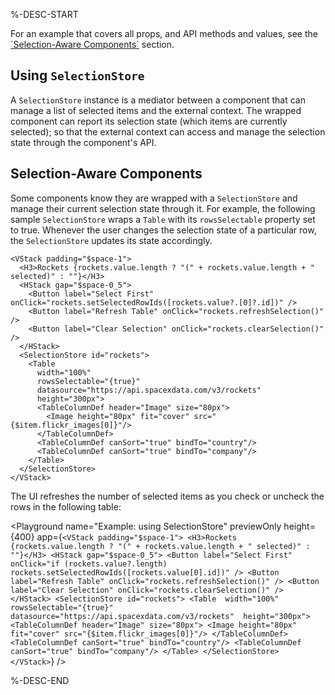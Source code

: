 %-DESC-START

For an example that covers all props, and API methods and values, see the [\`Selection-Aware Components\`](#selection-aware-components) section.

## Using `SelectionStore`

A `SelectionStore` instance is a mediator between a component that can manage a list of selected items and the external context.
The wrapped component can report its selection state (which items are currently selected);
so that the external context can access and manage the selection state through the component's API.

## Selection-Aware Components

Some components know they are wrapped with a `SelectionStore` and manage their current selection state through it.
For example, the following sample `SelectionStore` wraps a `Table` with its `rowsSelectable` property set to true.
Whenever the user changes the selection state of a particular row, the `SelectionStore` updates its state accordingly.

```ueml copy
<VStack padding="$space-1">
  <H3>Rockets {rockets.value.length ? "(" + rockets.value.length + " selected)" : ""}</H3>
  <HStack gap="$space-0_5">
    <Button label="Select First" onClick="rockets.setSelectedRowIds([rockets.value?.[0]?.id])" />
    <Button label="Refresh Table" onClick="rockets.refreshSelection()" />
    <Button label="Clear Selection" onClick="rockets.clearSelection()" />
  </HStack>
  <SelectionStore id="rockets">
    <Table 
      width="100%" 
      rowsSelectable="{true}" 
      datasource="https://api.spacexdata.com/v3/rockets" 
      height="300px">
      <TableColumnDef header="Image" size="80px">
        <Image height="80px" fit="cover" src="{$item.flickr_images[0]}"/>
      </TableColumnDef>
      <TableColumnDef canSort="true" bindTo="country"/>
      <TableColumnDef canSort="true" bindTo="company"/>
    </Table>
  </SelectionStore>
</VStack>
```

The UI refreshes the number of selected items as you check or uncheck the rows in the following table:

<Playground
  name="Example: using SelectionStore"
  previewOnly
  height={400}
  app={`
  <VStack padding="$space-1">
    <H3>Rockets {rockets.value.length ? "(" + rockets.value.length + " selected)" : ""}</H3>
    <HStack gap="$space-0_5">
      <Button label="Select First" onClick="if (rockets.value?.length) rockets.setSelectedRowIds([rockets.value[0].id])" />
      <Button label="Refresh Table" onClick="rockets.refreshSelection()" />
      <Button label="Clear Selection" onClick="rockets.clearSelection()" />
    </HStack>
    <SelectionStore id="rockets">
      <Table 
        width="100%" 
        rowsSelectable="{true}" 
        datasource="https://api.spacexdata.com/v3/rockets" 
        height="300px">
        <TableColumnDef header="Image" size="80px">
          <Image height="80px" fit="cover" src="{$item.flickr_images[0]}"/>
        </TableColumnDef>
        <TableColumnDef canSort="true" bindTo="country"/>
        <TableColumnDef canSort="true" bindTo="company"/>
      </Table>
    </SelectionStore>
  </VStack>
  `}
/>

%-DESC-END
